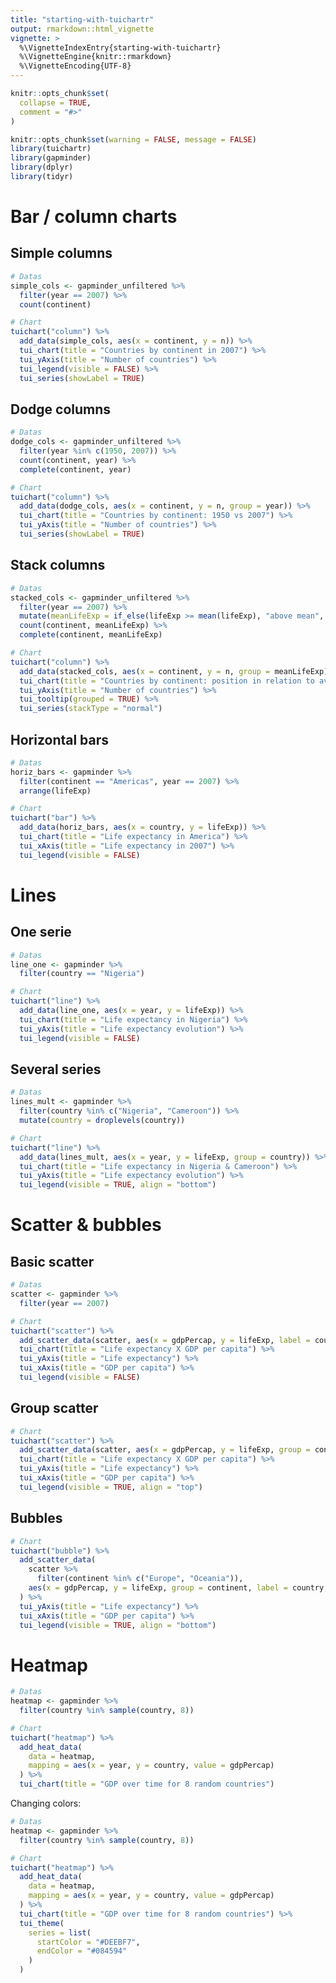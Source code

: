 ```yaml
---
title: "starting-with-tuichartr"
output: rmarkdown::html_vignette
vignette: >
  %\VignetteIndexEntry{starting-with-tuichartr}
  %\VignetteEngine{knitr::rmarkdown}
  %\VignetteEncoding{UTF-8}
---
```


```r
knitr::opts_chunk$set(
  collapse = TRUE,
  comment = "#>"
)
```

```r
knitr::opts_chunk$set(warning = FALSE, message = FALSE)
library(tuichartr)
library(gapminder)
library(dplyr)
library(tidyr)
```


# Bar / column charts

## Simple columns

```r
# Datas
simple_cols <- gapminder_unfiltered %>% 
  filter(year == 2007) %>% 
  count(continent)

# Chart
tuichart("column") %>% 
  add_data(simple_cols, aes(x = continent, y = n)) %>% 
  tui_chart(title = "Countries by continent in 2007") %>% 
  tui_yAxis(title = "Number of countries") %>% 
  tui_legend(visible = FALSE) %>% 
  tui_series(showLabel = TRUE)
```

## Dodge columns

```r
# Datas
dodge_cols <- gapminder_unfiltered %>% 
  filter(year %in% c(1950, 2007)) %>% 
  count(continent, year) %>% 
  complete(continent, year)

# Chart
tuichart("column") %>% 
  add_data(dodge_cols, aes(x = continent, y = n, group = year)) %>% 
  tui_chart(title = "Countries by continent: 1950 vs 2007") %>% 
  tui_yAxis(title = "Number of countries") %>% 
  tui_series(showLabel = TRUE)
```


## Stack columns

```r
# Datas
stacked_cols <- gapminder_unfiltered %>% 
  filter(year == 2007) %>% 
  mutate(meanLifeExp = if_else(lifeExp >= mean(lifeExp), "above mean", "under mean")) %>% 
  count(continent, meanLifeExp) %>% 
  complete(continent, meanLifeExp)

# Chart
tuichart("column") %>% 
  add_data(stacked_cols, aes(x = continent, y = n, group = meanLifeExp)) %>% 
  tui_chart(title = "Countries by continent: position in relation to average life expectancy") %>% 
  tui_yAxis(title = "Number of countries") %>% 
  tui_tooltip(grouped = TRUE) %>%
  tui_series(stackType = "normal")
```


## Horizontal bars

```r
# Datas
horiz_bars <- gapminder %>% 
  filter(continent == "Americas", year == 2007) %>% 
  arrange(lifeExp)

# Chart
tuichart("bar") %>% 
  add_data(horiz_bars, aes(x = country, y = lifeExp)) %>% 
  tui_chart(title = "Life expectancy in America") %>% 
  tui_xAxis(title = "Life expectancy in 2007") %>% 
  tui_legend(visible = FALSE)
```




# Lines


## One serie

```r
# Datas
line_one <- gapminder %>% 
  filter(country == "Nigeria")

# Chart
tuichart("line") %>% 
  add_data(line_one, aes(x = year, y = lifeExp)) %>% 
  tui_chart(title = "Life expectancy in Nigeria") %>% 
  tui_yAxis(title = "Life expectancy evolution") %>% 
  tui_legend(visible = FALSE)
```


## Several series

```r
# Datas
lines_mult <- gapminder %>% 
  filter(country %in% c("Nigeria", "Cameroon")) %>% 
  mutate(country = droplevels(country))

# Chart
tuichart("line") %>% 
  add_data(lines_mult, aes(x = year, y = lifeExp, group = country)) %>% 
  tui_chart(title = "Life expectancy in Nigeria & Cameroon") %>% 
  tui_yAxis(title = "Life expectancy evolution") %>% 
  tui_legend(visible = TRUE, align = "bottom")
```


# Scatter & bubbles

## Basic scatter

```r
# Datas
scatter <- gapminder %>% 
  filter(year == 2007)

# Chart
tuichart("scatter") %>% 
  add_scatter_data(scatter, aes(x = gdpPercap, y = lifeExp, label = country)) %>% 
  tui_chart(title = "Life expectancy X GDP per capita") %>% 
  tui_yAxis(title = "Life expectancy") %>% 
  tui_xAxis(title = "GDP per capita") %>% 
  tui_legend(visible = FALSE)
```


## Group scatter

```r
# Chart
tuichart("scatter") %>% 
  add_scatter_data(scatter, aes(x = gdpPercap, y = lifeExp, group = continent, label = country)) %>% 
  tui_chart(title = "Life expectancy X GDP per capita") %>% 
  tui_yAxis(title = "Life expectancy") %>% 
  tui_xAxis(title = "GDP per capita") %>% 
  tui_legend(visible = TRUE, align = "top")
```


## Bubbles

```r
# Chart
tuichart("bubble") %>% 
  add_scatter_data(
    scatter %>% 
      filter(continent %in% c("Europe", "Oceania")), 
    aes(x = gdpPercap, y = lifeExp, group = continent, label = country, size = pop)
  ) %>% 
  tui_yAxis(title = "Life expectancy") %>% 
  tui_xAxis(title = "GDP per capita") %>% 
  tui_legend(visible = TRUE, align = "bottom")
```


# Heatmap

```r
# Datas
heatmap <- gapminder %>% 
  filter(country %in% sample(country, 8))

# Chart
tuichart("heatmap") %>%
  add_heat_data(
    data = heatmap,
    mapping = aes(x = year, y = country, value = gdpPercap)
  ) %>% 
  tui_chart(title = "GDP over time for 8 random countries")
```


Changing colors:

```r
# Datas
heatmap <- gapminder %>% 
  filter(country %in% sample(country, 8))

# Chart
tuichart("heatmap") %>%
  add_heat_data(
    data = heatmap,
    mapping = aes(x = year, y = country, value = gdpPercap)
  ) %>% 
  tui_chart(title = "GDP over time for 8 random countries") %>% 
  tui_theme(
    series = list(
      startColor = "#DEEBF7",
      endColor = "#084594"
    )
  )
```




